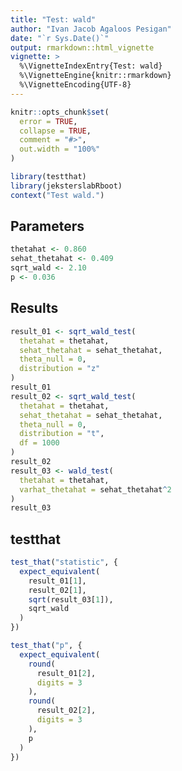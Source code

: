 ```yaml
---
title: "Test: wald"
author: "Ivan Jacob Agaloos Pesigan"
date: "`r Sys.Date()`"
output: rmarkdown::html_vignette
vignette: >
  %\VignetteIndexEntry{Test: wald}
  %\VignetteEngine{knitr::rmarkdown}
  %\VignetteEncoding{UTF-8}
---
```



```r
knitr::opts_chunk$set(
  error = TRUE,
  collapse = TRUE,
  comment = "#>",
  out.width = "100%"
)
```



```r
library(testthat)
library(jeksterslabRboot)
context("Test wald.")
```


## Parameters


```r
thetahat <- 0.860
sehat_thetahat <- 0.409
sqrt_wald <- 2.10
p <- 0.036
```


## Results


```r
result_01 <- sqrt_wald_test(
  thetahat = thetahat,
  sehat_thetahat = sehat_thetahat,
  theta_null = 0,
  distribution = "z"
)
result_01
result_02 <- sqrt_wald_test(
  thetahat = thetahat,
  sehat_thetahat = sehat_thetahat,
  theta_null = 0,
  distribution = "t",
  df = 1000
)
result_02
result_03 <- wald_test(
  thetahat = thetahat,
  varhat_thetahat = sehat_thetahat^2
)
result_03
```


## testthat


```r
test_that("statistic", {
  expect_equivalent(
    result_01[1],
    result_02[1],
    sqrt(result_03[1]),
    sqrt_wald
  )
})
```



```r
test_that("p", {
  expect_equivalent(
    round(
      result_01[2],
      digits = 3
    ),
    round(
      result_02[2],
      digits = 3
    ),
    p
  )
})
```

